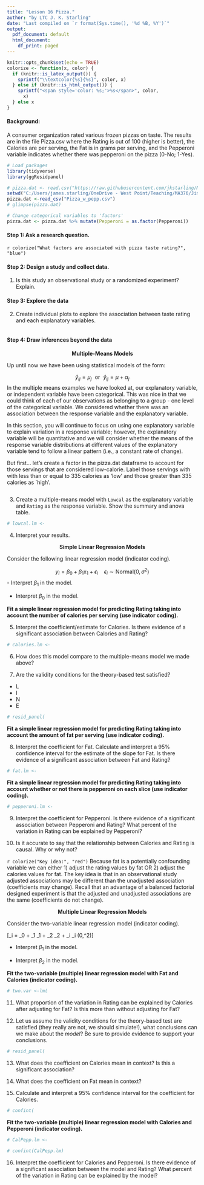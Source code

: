 ```yaml
---
title: "Lesson 16 Pizza."
author: "by LTC J. K. Starling"
date: "Last compiled on `r format(Sys.time(), '%d %B, %Y')`"
output:
  pdf_document: default
  html_document:
    df_print: paged
---
```


```r
knitr::opts_chunk$set(echo = TRUE)
colorize <- function(x, color) {
  if (knitr::is_latex_output()) {
    sprintf("\\textcolor{%s}{%s}", color, x)
  } else if (knitr::is_html_output()) {
    sprintf("<span style='color: %s;'>%s</span>", color, 
      x)
  } else x
}
```


#### Background:
A consumer organization rated various frozen pizzas on taste. The results are in the file Pizza.csv where the Rating is out of 100 (higher is better), the Calories are per serving, the Fat is in grams per serving, and the Pepperoni variable indicates whether there was pepperoni on the pizza (0-No; 1-Yes).

```r
# Load packages
library(tidyverse)
library(ggResidpanel)

# pizza.dat <- read.csv("https://raw.githubusercontent.com/jkstarling/MA376/main/Pizza_w_pepp.csv", stringsAsFactors = TRUE)
setwd("C:/Users/james.starling/OneDrive - West Point/Teaching/MA376/JimsLessons/Block III/LSN16/")
pizza.dat <-read_csv("Pizza_w_pepp.csv")
# glimpse(pizza.dat)

# Change categorical variables to 'factors'
pizza.dat <- pizza.dat %>% mutate(Pepperoni = as.factor(Pepperoni))
```

#### Step 1: Ask a research question.

`r colorize("What factors are associated with pizza taste rating?", "blue")`


#### Step 2: Design a study and collect data.
(@) Is this study an observational study or a randomized experiment? Explain.
\vspace{0.5in}



#### Step 3: Explore the data

(@) Create individual plots to explore the association between taste rating and each explanatory variables.
```r

```

#### Step 4: Draw inferences beyond the data


<center> **Multiple-Means Models** </center>

Up until now we have been using statistical models of the form:

$$\hat{y}_{ij} = \mu_j \,\, \text{ or } \,\, \hat{y}_{ij} = \mu + \alpha_{j}$$
In the multiple means examples we have looked at, our explanatory variable, or independent variable have been categorical.  This was nice in that we could think of each of our observations as belonging to a group - one level of the categorical variable. We considered whether there was an association between the response variable and the explanatory variable.

In this section, you will continue to focus on using one explanatory variable to explain variation in a response variable; however, the explanatory variable will be quantitative and we will consider whether the means of the response variable distributions at different values of the explanatory variable tend to follow a linear pattern (i.e., a constant rate of change). 

But first... let's create a factor in the pizza.dat dataframe to account for those servings that are considered low-calorie. Label those servings with with less than or equal to 335 calories as 'low' and those greater than 335 calories as `high'. 
\vspace{0.5in}

```r

```


(@) Create a multiple-means model with `Lowcal` as the explanatory variable and `Rating` as the response variable. Show the summary and anova table. 
\vspace{0.5in}

```r
# lowcal.lm <- 
```

(@) Interpret your results. 
\vspace{0.5in}



<center> **Simple Linear Regression Models** </center>

Consider the following linear regression model (indicator coding).

$$y_i = \beta_0 + \beta_1 \text{x}_1 + \epsilon_i \quad \epsilon_i \sim \text{Normal}(0,\sigma^2)$$
- Interpret $\beta_1$ in the model.
\vspace{0.5in}

 
- Interpret $\beta_0$ in the model.
\vspace{0.5in}



**Fit a simple linear regression model for predicting Rating taking into account the number of calories per serving (use indicator coding).**

(@) Interpret the coefficient/estimate for Calories. Is there evidence of a significant association between Calories and Rating? 
\vspace{0.5in}

```r
# calories.lm <-  
```


(@) How does this model compare to the multiple-means model we made above? 
\vspace{0.5in}



(@) Are the validity conditions for the theory-based test satisfied?

- L  
- I 
- N 
- E 
 
```r
# resid_panel(
```
\vspace{0.5in}



**Fit a simple linear regression model for predicting Rating taking into account the amount of fat per serving (use indicator coding).**

(@) Interpret the coefficient for Fat. Calculate and interpret a 95% confidence interval for the estimate of the slope for Fat.  Is there evidence of a significant association between Fat and Rating? 
\vspace{0.5in}

```r
# fat.lm <- 
```




**Fit a simple linear regression model for predicting Rating taking into account whether or not there is pepperoni on each slice (use indicator coding).**

```r
# pepperoni.lm <- 
```
(@) Interpret the coefficient for Pepperoni. Is there evidence of a significant association between Pepperoni and Rating? What percent of the variation in Rating can be explained by Pepperoni? 
\vspace{0.5in}




(@) Is it accurate to say that the relationship between Calories and Rating is causal. Why or why not? 
\vspace{0.5in}



`r colorize("Key idea:", "red")` Because fat is a potentially confounding variable we can either 1) adjust the rating values by fat OR 2) adjust the calories values for fat. The key idea is that in an observational study adjusted associations  may be different than the unadjusted association (coefficients may change). Recall that an advantage of a balanced factorial designed experiment is that the adjusted and unadjusted associations are the same (coefficients do not change). 


 


<center> **Multiple Linear Regression Models** </center>

Consider the two-variable linear regression model (indicator coding).

\[\small \text{y}_i = \beta_0 + \beta_1 \text{x}_1 + \beta_2 \text{x}_2 + \epsilon_i \quad \epsilon_i \sim \text{Normal}(0,\sigma^2)\]

- Interpret $\beta_1$ in the model.
\vspace{0.5in}

- Interpret $\beta_2$ in the model.
\vspace{0.5in}


**Fit the two-variable (multiple) linear regression model with Fat and Calories (indicator coding).**

```r
# two.var <-lm(

```

(@) What proportion of the variation in Rating can be explained by Calories after adjusting for Fat? Is this more than without adjusting for Fat?
  \vspace{0.5in}



(@) Let us assume the validity conditions for the theory-based test are satisfied (they really are not, we should simulate!), what conclusions can we make about the *model*? Be sure to provide evidence to support your conclusions.
\vspace{0.5in}

```r
# resid_panel(
```


(@) What does the coefficient on Calories mean in context? Is this a significant association? 
\vspace{0.5in}



(@) What does the coefficient on Fat mean in context? 
\vspace{0.5in}



(@) Calculate and interpret a 95% confidence interval for the coefficient for Calories. 
\vspace{0.5in}

```r
# confint(
```



**Fit the two-variable (multiple) linear regression model with Calories and Pepperoni (indicator coding).**
```r
# CalPepp.lm <-

# confint(CalPepp.lm) 
```

(@) Interpret the coefficient for Calories and Pepperoni. Is there evidence of a significant association between the model and Rating? What percent of the variation in Rating can be explained by the model? 
\vspace{0.5in}






